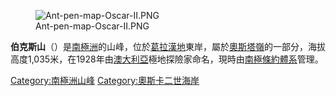 [[Image:Ant-pen-map-Oscar-II.PNG|thumb]]

{{coord|65|18|S|62|10|W|display=title}}

'''伯克斯山'''（{{lang-en|Mount Birks}}）是[[南極洲|南極洲]]的山峰，位於[[葛拉漢地|葛拉漢地]]東岸，屬於[[奧斯塔嶺|奧斯塔嶺]]的一部分，海拔高度1,035米，在1928年由[[澳大利亞|澳大利亞]]極地探險家命名，現時由[[南極條約體系|南極條約體系]]管理。

{{DEFAULTSORT:Mount Birks}}
[[Category:南極洲山峰|Category:南極洲山峰]]
[[Category:奧斯卡二世海岸|Category:奧斯卡二世海岸]]


{{OscarIICoast-geo-stub}}